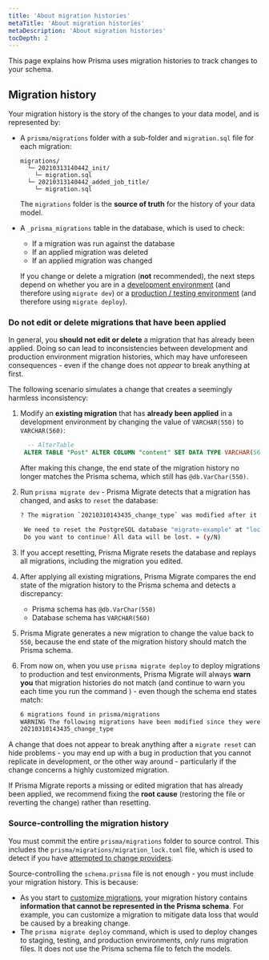 ```yaml
---
title: 'About migration histories'
metaTitle: 'About migration histories'
metaDescription: 'About migration histories'
tocDepth: 2
---
```


<TopBlock>

This page explains how Prisma uses migration histories to track changes to your schema.

</TopBlock>

## Migration history

Your migration history is the story of the changes to your data model, and is represented by:

- A `prisma/migrations` folder with a sub-folder and `migration.sql` file for each migration:

  ```
  migrations/
    └─ 20210313140442_init/
      └─ migration.sql
    └─ 20210313140442_added_job_title/
      └─ migration.sql
  ```

  The `migrations` folder is the **source of truth** for the history of your data model.

- A `_prisma_migrations` table in the database, which is used to check:

  - If a migration was run against the database
  - If an applied migration was deleted
  - If an applied migration was changed

  If you change or delete a migration (**not** recommended), the next steps depend on whether you are in a [development environment](/concepts/components/prisma-migrate/migrate-development-production#development-environments) (and therefore using `migrate dev`) or a [production / testing environment](/concepts/components/prisma-migrate/migrate-development-production#production-and-testing-environments) (and therefore using `migrate deploy`).

### Do not edit or delete migrations that have been applied

In general, you **should not edit or delete** a migration that has already been applied. Doing so can lead to inconsistencies between development and production environment migration histories, which may have unforeseen consequences - even if the change does not _appear_ to break anything at first.

The following scenario simulates a change that creates a seemingly harmless inconsistency:

1. Modify an **existing migration** that has **already been applied** in a development environment by changing the value of `VARCHAR(550)` to `VARCHAR(560)`:

   ```sql file=./prisma/migrations/20210310143435_default_value/migrations.sql
     -- AlterTable
    ALTER TABLE "Post" ALTER COLUMN "content" SET DATA TYPE VARCHAR(560);
   ```

   After making this change, the end state of the migration history no longer matches the Prisma schema, which still has `@db.VarChar(550)`.

1. Run `prisma migrate dev` - Prisma Migrate detects that a migration has changed, and asks to `reset` the database:

   ```bash
   ? The migration `20210310143435_change_type` was modified after it was applied.

    We need to reset the PostgreSQL database "migrate-example" at "localhost:5432".
    Do you want to continue? All data will be lost. » (y/N)
   ```

1. If you accept resetting, Prisma Migrate resets the database and replays all migrations, including the migration you edited.

1. After applying all existing migrations, Prisma Migrate compares the end state of the migration history to the Prisma schema and detects a discrepancy:

   - Prisma schema has `@db.VarChar(550)`
   - Database schema has `VARCHAR(560)`

1. Prisma Migrate generates a new migration to change the value back to `550`, because the end state of the migration history should match the Prisma schema.

1. From now on, when you use `prisma migrate deploy` to deploy migrations to production and test environments, Prisma Migrate will always **warn you** that migration histories do not match (and continue to warn you each time you run the command ) - even though the schema end states match:

   ```bash
   6 migrations found in prisma/migrations
   WARNING The following migrations have been modified since they were applied:
   20210310143435_change_type
   ```

A change that does not appear to break anything after a `migrate reset` can hide problems - you may end up with a bug in production that you cannot replicate in development, or the other way around - particularly if the change concerns a highly customized migration.

If Prisma Migrate reports a missing or edited migration that has already been applied, we recommend fixing the **root cause** (restoring the file or reverting the change) rather than resetting.

### Source-controlling the migration history

You must commit the entire `prisma/migrations` folder to source control. This includes the `prisma/migrations/migration_lock.toml` file, which is used to detect if you have [attempted to change providers](prisma-migrate-limitations-issues#you-cannot-automatically-switch-database-providers).

Source-controlling the `schema.prisma` file is not enough - you must include your migration history. This is because:

- As you start to [customize migrations](/concepts/components/prisma-migrate/migrate-development-production#customizing-migrations), your migration history contains **information that cannot be represented in the Prisma schema**. For example, you can customize a migration to mitigate data loss that would be caused by a breaking change.
- The `prisma migrate deploy` command, which is used to deploy changes to staging, testing, and production environments, _only_ runs migration files. It does not use the Prisma schema file to fetch the models.
